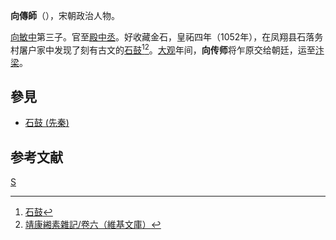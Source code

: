 {{expand|time=2010-10-02T07:56:24+00:00}}
{{refimprove|time=2010-10-02T07:56:24+00:00}}
'''向傳師'''（{{bd|?||?|}}），宋朝政治人物。

[[向敏中|向敏中]]第三子。官至[[殿中丞|殿中丞]]。好收藏金石，皇祏四年（1052年），在凤翔县石落务村屠户家中发现了刻有古文的[[石鼓_(先秦)|石鼓]]<ref>[http://www.rbw.org.cn/article.aspx?i=uWj&ty=uuV 石鼓]</ref><ref>[http://zh.wikisource.org/zh/%E9%9D%96%E5%BA%B7%E7%B7%97%E7%B4%A0%E9%9B%9C%E8%A8%98/%E5%8D%B7%E5%85%AD#.E7.9F.B3.E9.BC.93 靖康緗素雜記/卷六（維基文庫）]</ref>。[[大观|大观]]年间，'''向传师'''将乍原交给朝廷，运至[[汴梁|汴梁]]。

==參見==
* [[石鼓_(先秦)|石鼓 (先秦)]]

==参考文献==
<div class="references-small">
<references></references>
</div>
[[category:宋朝政治人物|S]]